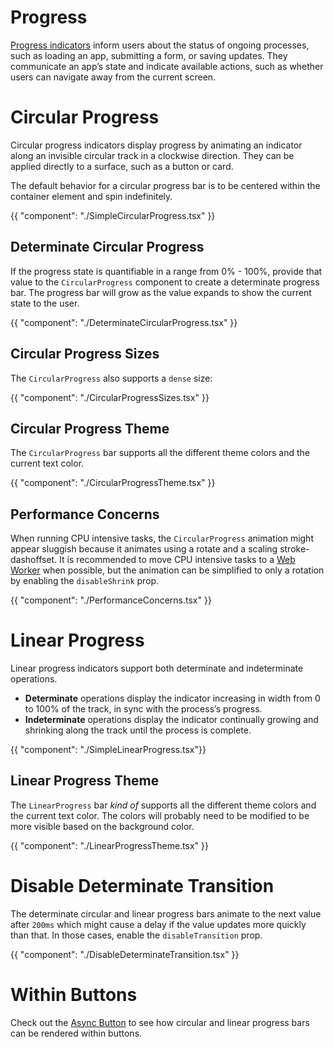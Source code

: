 # Progress

[Progress indicators](https://m2.material.io/components/progress-indicators#usage)
inform users about the status of ongoing processes, such as loading an app,
submitting a form, or saving updates. They communicate an app’s state and
indicate available actions, such as whether users can navigate away from the
current screen.

# Circular Progress

Circular progress indicators display progress by animating an indicator along an
invisible circular track in a clockwise direction. They can be applied directly
to a surface, such as a button or card.

The default behavior for a circular progress bar is to be centered within the
container element and spin indefinitely.

{{ "component": "./SimpleCircularProgress.tsx" }}

## Determinate Circular Progress

If the progress state is quantifiable in a range from 0% - 100%, provide that
value to the `CircularProgress` component to create a determinate progress bar.
The progress bar will grow as the value expands to show the current state to the
user.

{{ "component": "./DeterminateCircularProgress.tsx" }}

## Circular Progress Sizes

The `CircularProgress` also supports a `dense` size:

{{ "component": "./CircularProgressSizes.tsx" }}

## Circular Progress Theme

The `CircularProgress` bar supports all the different theme colors and the current text color.

{{ "component": "./CircularProgressTheme.tsx" }}

## Performance Concerns

When running CPU intensive tasks, the `CircularProgress` animation might appear
sluggish because it animates using a rotate and a scaling stroke-dashoffset. It
is recommended to move CPU intensive tasks to a
[Web Worker](https://developer.mozilla.org/en-US/docs/Web/API/Web_Workers_API/Using_web_workers)
when possible, but the animation can be simplified to only a rotation by
enabling the `disableShrink` prop.

{{ "component": "./PerformanceConcerns.tsx" }}

# Linear Progress

Linear progress indicators support both determinate and indeterminate operations.

- **Determinate** operations display the indicator increasing in width from 0 to
  100% of the track, in sync with the process’s progress.
- **Indeterminate** operations display the indicator continually growing and
  shrinking along the track until the process is complete.

{{ "component": "./SimpleLinearProgress.tsx"}}

## Linear Progress Theme

The `LinearProgress` bar _kind of_ supports all the different theme colors and
the current text color. The colors will probably need to be modified to be more
visible based on the background color.

{{ "component": "./LinearProgressTheme.tsx" }}

# Disable Determinate Transition

The determinate circular and linear progress bars animate to the next value after `200ms`
which might cause a delay if the value updates more quickly than that. In those cases,
enable the `disableTransition` prop.

{{ "component": "./DisableDeterminateTransition.tsx" }}

# Within Buttons

Check out the [Async Button](/components/button#async-button) to see how
circular and linear progress bars can be rendered within buttons.
